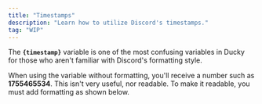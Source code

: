 ```yaml
---
title: "Timestamps"
description: "Learn how to utilize Discord's timestamps."
tag: "WIP"
---
```


The **`{timestamp}`** variable is one of the most confusing variables in Ducky for those who aren't familiar with Discord's formatting style.

When using the variable without formatting, you'll receive a number such as **1755465534**. This isn't very useful, nor readable. To make it readable, you must add formatting as shown below.


